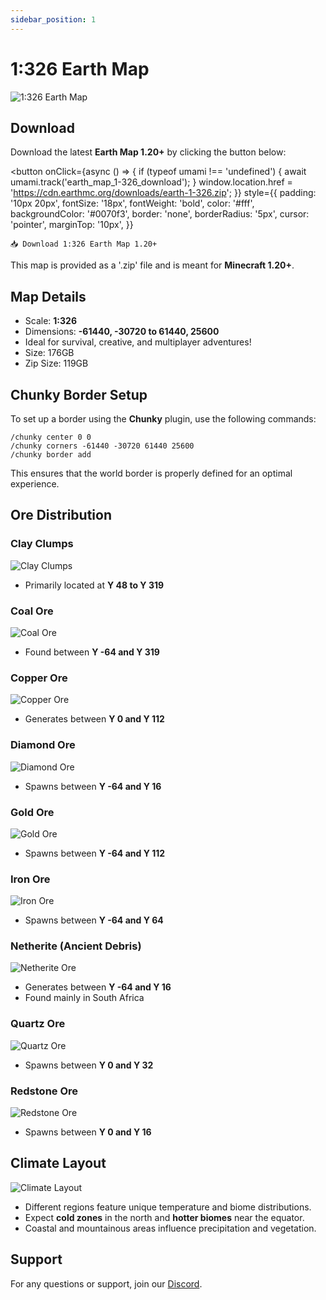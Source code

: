 ```yaml
---
sidebar_position: 1
---
```


# 1:326 Earth Map

![1:326 Earth Map](../../static/img/world-complete.png)

## Download

Download the latest **Earth Map 1.20+** by clicking the button below:

<button
    onClick={async () => {
        if (typeof umami !== 'undefined') {
            await umami.track('earth_map_1-326_download');
        }
        window.location.href = 'https://cdn.earthmc.org/downloads/earth-1-326.zip';
    }}
    style={{
        padding: '10px 20px',
        fontSize: '18px',
        fontWeight: 'bold',
        color: '#fff',
        backgroundColor: '#0070f3',
        border: 'none',
        borderRadius: '5px',
        cursor: 'pointer',
        marginTop: '10px',
    }}
>
    📥 Download 1:326 Earth Map 1.20+
</button>

<p>This map is provided as a '.zip' file and is meant for <strong>Minecraft 1.20+</strong>.</p>

## Map Details

- Scale: **1:326**
- Dimensions: **-61440, -30720 to 61440, 25600**
- Ideal for survival, creative, and multiplayer adventures!
- Size: 176GB
- Zip Size: 119GB

## Chunky Border Setup

To set up a border using the **Chunky** plugin, use the following commands:

```
/chunky center 0 0
/chunky corners -61440 -30720 61440 25600
/chunky border add
```

This ensures that the world border is properly defined for an optimal experience.

## Ore Distribution

### Clay Clumps
![Clay Clumps](../../static/img/clay_clumps.png)
- Primarily located at **Y 48 to Y 319**

### Coal Ore
![Coal Ore](../../static/img/coal_ore.png)
- Found between **Y -64 and Y 319**

### Copper Ore
![Copper Ore](../../static/img/copper_ore.png)
- Generates between **Y 0 and Y 112**

### Diamond Ore
![Diamond Ore](../../static/img/diamond_ore.png)
- Spawns between **Y -64 and Y 16**

### Gold Ore
![Gold Ore](../../static/img/gold_ore.png)
- Spawns between **Y -64 and Y 112**

### Iron Ore
![Iron Ore](../../static/img/iron_ore.png)
- Spawns between **Y -64 and Y 64**

### Netherite (Ancient Debris)
![Netherite Ore](../../static/img/netherite_ore.png)
- Generates between **Y -64 and Y 16**
- Found mainly in South Africa

### Quartz Ore
![Quartz Ore](../../static/img/quartz_ore.png)
- Spawns between **Y 0 and Y 32**

### Redstone Ore
![Redstone Ore](../../static/img/redstone_ore.png)
- Spawns between **Y 0 and Y 16**

## Climate Layout

![Climate Layout](../../static/img/climate.png)

- Different regions feature unique temperature and biome distributions.
- Expect **cold zones** in the north and **hotter biomes** near the equator.
- Coastal and mountainous areas influence precipitation and vegetation.

## Support

For any questions or support, join our [Discord](https://discord.gg/yFKhYr6ZmQ).
